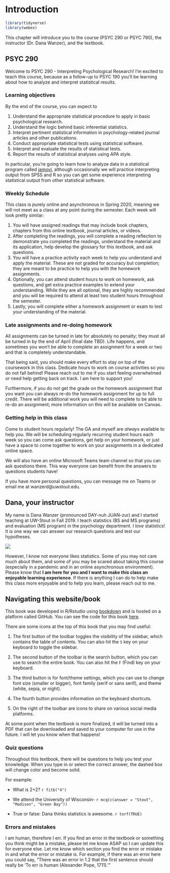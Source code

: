# Introduction

```r
library(tidyverse)
library(webex)
```

This chapter will introduce you to the course (PSYC 290 or PSYC 790), the instructor (Dr. Dana Wanzer), and the textbook.

## PSYC 290

Welcome to PSYC 290 - Interpreting Psychological Research! I'm excited to teach this course, because as a follow-up to PSYC 190 you'll be learning about how to analyze and interpret statistical results.

### Learning objectives

By the end of the course, you can expect to

1.  Understand the appropriate statistical procedure to apply in basic psychological research.
2.  Understand the logic behind basic inferential statistics.
3.  Interpret pertinent statistical information in psychology-related journal articles and other publications.
4.  Conduct appropriate statistical tests using statistical software.
5.  Interpret and evaluate the results of statistical tests.
6.  Report the results of statistical analyses using APA style.

In particular, you're going to learn how to analyze data in a statistical program called [jamovi](https://www.jamovi.org/), although occasionally we will practice interpreting output from SPSS and R so you can get some experience interpreting statistical output from other statistical software.

### Weekly Schedule

This class is purely online and asynchronous in Spring 2020, meaning we will not meet as a class at any point during the semester. Each week will look pretty similar:

1.  You will have assigned readings that may include book chapters, chapters from this online textbook, journal articles, or videos.
2.  After completing the readings, you will complete a reading reflection to demonstrate you completed the readings, understand the material and its application, help develop the glossary for this textbook, and ask questions.
3.  You will have a practice activity each week to help you understand and apply the material. These are not graded for accuracy but completion; they are meant to be practice to help you with the homework assignments.
4.  Optionally, you can attend student hours to work on homework, ask questions, and get extra practice examples to extend your understanding. While they are all optional, they are highly recommended and you will be required to attend at least two student hours throughout the semester.
5.  Lastly, you will complete either a homework assignment or exam to test your understanding of the material.

### Late assignments and re-doing homework

All assignments can be turned in late for absolutely no penalty; they must all be turned in by the end of April (final date TBD). Life happens, and sometimes you won't be able to complete an assignment for a week or two and that is completely understandable.

That being said, you should make every effort to stay on top of the coursework in this class. Dedicate hours to work on course activities so you do not fall behind! Please reach out to me if you start feeling overwhelmed or need help getting back on track. I am here to support you!

Furthermore, if you do not get the grade on the homework assignment that you want you can always re-do the homework assignment for up to full credit. There will be additional work you will need to complete to be able to re-do an assignment; more information on this will be available on Canvas.

### Getting help in this class

Come to student hours regularly! The GA and myself are *always* available to help you. We will be scheduling regularly recurring student hours each week so you can come ask questions, get help on your homework, or just have a space to come together to work on your assignments in a dedicated online space.

We will also have an online Microsoft Teams team channel so that you can ask questions there. This way everyone can benefit from the answers to questions students have!

If you have more personal questions, you can message me on Teams or email me at wanzerd\@uwstout.edu.

## Dana, your instructor

My name is Dana Wanzer (pronounced DAY-nuh JUAN-zur) and I started teaching at UW-Stout in Fall 2019. I teach statistics (BS and MS programs) and evaluation (MS program) in the psychology department. I *love* statistics! It is one way we can answer our research questions and test our hypotheses.

![](images/01-intro/cyanide-happiness_statistics.png)

However, I know not everyone likes statistics. Some of you may not care much about them, and some of you may be scared about taking this course (especially in a pandemic and in an online asynchronous environment). Please know that **I am here for you and I want to make this class an enjoyable learning experience**. If there is anything I can do to help make this class more enjoyable and to help you learn, please reach out to me.

## Navigating this website/book

This book was developed in R/Rstudio using [bookdown](https://bookdown.org/yihui/bookdown) and is hosted on a platform called GitHub. You can see the code for this book [here](https://github.com/danawanzer/stats-with-jamovi).

There are some icons at the top of this book that you may find useful:

1.  The first button of the toolbar toggles the visibility of the sidebar, which contains the table of contents. You can also hit the `S` key on your keyboard to toggle the sidebar.

2.  The second button of the toolbar is the search button, which you can use to search the entire book. You can also hit the `F` (Find) key on your keyboard.

3.  The third button is for font/theme settings, which you can use to change font size (smaller or bigger), font family (serif or sans serif), and theme (white, sepia, or night).

4.  The fourth button provides information on the keyboard shortcuts.

5.  On the right of the toolbar are icons to share on various social media platforms.

At some point when the textbook is more finalized, it will be turned into a PDF that can be downloaded and saved to your computer for use in the future. I will let you know when that happens!

### Quiz questions

Throughout this textbook, there will be questions to help you test your knowledge. When you type in or select the correct answer, the dashed box will change color and become solid.

For example:

-   What is 2+2? `r fitb("4")`

-   We attend the University of Wisconsin- `r mcq(c(answer = "Stout", "Madison", "Green Bay"))`

-   True or false: Dana thinks statistics is awesome. `r torf(TRUE)`

### Errors and mistakes

I am human, therefore I err. If you find an error in the textbook or something you think might be a mistake, please let me know ASAP so I can update this for everyone else. Let me know which section you find the error or mistake in and what the error or mistake is. For example, if there was an error here you could say, "There was an error in 1.2 that the first sentence should really be 'To err is human (Alexander Pope, 1711).'"
